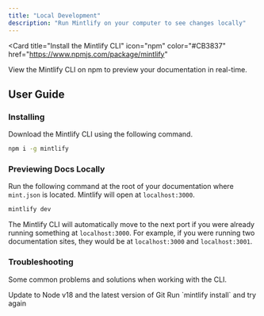 ```yaml
---
title: "Local Development"
description: "Run Mintlify on your computer to see changes locally"
---
```


<Card
  title="Install the Mintlify CLI"
  icon="npm"
  color="#CB3837"
  href="https://www.npmjs.com/package/mintlify"
>
  View the Mintlify CLI on npm to preview your documentation in real-time.
</Card>

## User Guide

### Installing

Download the Mintlify <Tooltip tip="Command-line Interface">CLI</Tooltip> using the following command.

```bash
npm i -g mintlify
```

### Previewing Docs Locally

Run the following command at the root of your documentation where `mint.json` is located. Mintlify will open at `localhost:3000`.

```bash
mintlify dev
```

<Tip>

The Mintlify CLI will automatically move to the next port if you were already running something at `localhost:3000`. For example, if you were running two documentation sites, they would be at `localhost:3000` and `localhost:3001`.

</Tip>

### Troubleshooting

Some common problems and solutions when working with the CLI.

<Accordion title="Mintlify is not loading">
  Update to Node v18 and the latest version of Git
</Accordion>

<Accordion title="Mintlify is not loading after updating Node and Git ">
  Run `mintlify install` and try again
</Accordion>
